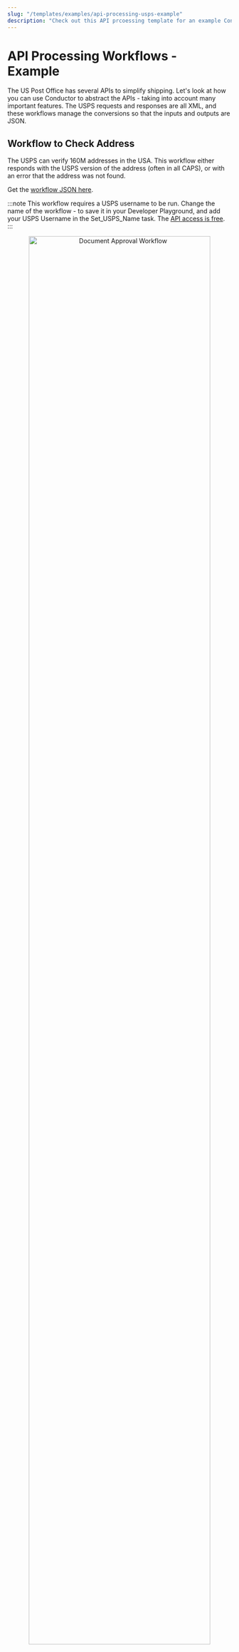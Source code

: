 ```yaml
---
slug: "/templates/examples/api-processing-usps-example"
description: "Check out this API prcoessing template for an example Conductor workflow on shipping services."
---
```



# API Processing Workflows - Example

The US Post Office has several APIs to simplify shipping. Let's look at how you can use Conductor to abstract the APIs - taking into account many important features. The USPS requests and responses are all XML, and these workflows manage the conversions so that the inputs and outputs are JSON.

## Workflow to Check Address 

The USPS can verify 160M addresses in the USA.  This workflow either responds with the USPS version of the address (often in all CAPS), or with an error that the address was not found.

Get the [workflow JSON here](https://github.com/conductor-sdk/conductor-examples/blob/main/US_post_office/check_address.json).

:::note
This workflow requires a USPS username to be run.  Change the name of the workflow - to save it in your Developer Playground, and add your USPS Username in the Set_USPS_Name task. The [API access is free](https://www.usps.com/business/web-tools-apis/).
:::

<p align="center"><img src="/content/img/check-address.jpg" alt="Document Approval Workflow" width="90%" height="auto" style={{paddingBottom: 40, paddingTop: 40}} /></p>

Sample input:

 ```json
{
  "street": "100 Winchester Circle",
  "city": "Los Gatos",
  "state": "CA"
}
 ```

## Workflow to Check Postage Rates 

Given a `toZip` and `fromZip`, and some dimensions of the box (and the shipping type), this workflow will output the price for that shipping type.

Get the [workflow JSON here](https://github.com/conductor-sdk/conductor-examples/blob/main/US_post_office/postage_rate.json).

:::note
This workflow requires a USPS username to be run.  Change the name of the workflow - to save it in your Developer Playground, and add your USPS Username in the Set_USPS_Name task. The [API access is free](https://www.usps.com/business/web-tools-apis/).
:::

<p align="center"><img src="/content/img/postage-rate.jpg" alt="Document Approval Workflow" width="60%" height="auto" style={{paddingBottom: 40, paddingTop: 40}} /></p>

Sample input:
```json
{
  "service": "priority",
  "zipFrom": "04046",
  "zipTo": "98260",
  "pounds": 20,
  "ounces": 0,
  "container": "variable",
  "width": 12,
  "height": 12,
  "length": 12
}
```

Run this workflow multiple times inside a fork to obtain mailing rates for different services (E.g., compare ground vs. priority vs. express by calling this workflow asynchronously 3 times).